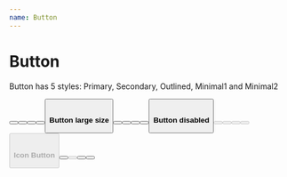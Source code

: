 ```yaml
---
name: Button
---
```



# Button

Button has 5 styles: Primary, Secondary, Outlined, Minimal1 and Minimal2

<Playground>
    <Button title="Primary" type={ButtonType.PRIMARY} />
    <Button title="Secondary" type={ButtonType.SECONDARY} />
    <Button title="Outlined" type={ButtonType.OUTLINED} />
    <Button title="Minimal" type={ButtonType.MINIMAL1} />
    <Button title="Minimal" type={ButtonType.MINIMAL2} />
</Playground>



<br />

**Button large size**

<Playground>
    <Button large title="Primary" type={ButtonType.PRIMARY} />
    <Button large title="Secondary" type={ButtonType.SECONDARY} />
    <Button large title="Outlined" type={ButtonType.OUTLINED} />
    <Button large title="Minimal" type={ButtonType.MINIMAL1} />
    <Button large title="Minimal" type={ButtonType.MINIMAL2} />
</Playground>

<br />

**Button disabled**

<Playground>
    <Button disabled title="Primary" type={ButtonType.PRIMARY} />
    <Button disabled title="Secondary" type={ButtonType.SECONDARY} />
    <Button disabled title="Outlined" type={ButtonType.OUTLINED} />
    <Button disabled title="Minimal" type={ButtonType.MINIMAL1} />
    <Button disabled title="Minimal" type={ButtonType.MINIMAL2} />
</Playground>

<br/>

**Icon Button**

<Playground>
    <Button  title="Download" icon='download' type={ButtonType.PRIMARY} />
    <Button  title="Download" icon='download' disabled type={ButtonType.PRIMARY} />
    <Button  icon='download' type={ButtonType.SECONDARY} />
    <Button  title="Minimal" icon='home'  type={ButtonType.MINIMAL2} />

</Playground>
